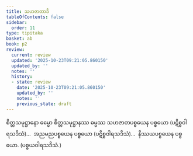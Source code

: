 ```yaml
---
title: သဟဇာတာဒိ
tableOfContents: false
sidebar:
  order: 11
type: tipitaka
basket: ab
book: p2
review:
  current: review
  updated: '2025-10-23T09:21:05.860150'
  updated_by: ''
  notes: ''
  history:
  - state: review
    date: '2025-10-23T09:21:05.860150'
    updated_by: ''
    notes: ''
    previous_state: draft
---
```



<ReviewStatus review={frontmatter.review} showDetails={true} />

<HypothesisAnnotation frontmatter={frontmatter} />

<DynamicBreadcrumb />

<Division number="215" book="p2" e="ch" v="38" p="137">

<Paragraph number="2849" book="p2">
စိတ္တသမုဋ္ဌာနော ဓမ္မော စိတ္တသမုဋ္ဌာနဿ ဓမ္မဿ သဟဇာတပစ္စယေန ပစ္စယော (ပဋိစ္စဝါရသဒိသံ)…  အညမညပစ္စယေန ပစ္စယော (ပဋိစ္စဝါရသဒိသံ)…  နိဿယပစ္စယေန ပစ္စယော. (ပစ္စယဝါရသဒိသံ.)
</Paragraph>
</Division>